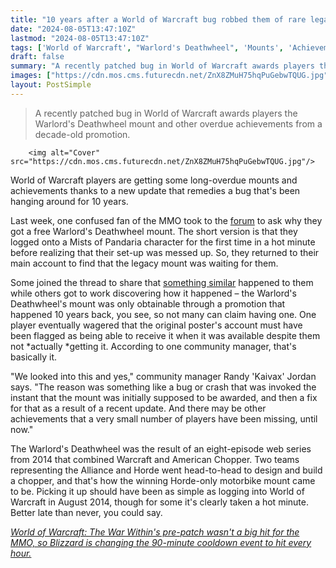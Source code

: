 ```yaml
---
title: "10 years after a World of Warcraft bug robbed them of rare legacy mounts, MMO fans are thrilled to discover that Blizzard has finally fixed it"
date: "2024-08-05T13:47:10Z"
lastmod: "2024-08-05T13:47:10Z"
tags: ['World of Warcraft', "Warlord's Deathwheel", 'Mounts', 'Achievements', 'Alliance', 'Horde', 'MMO', 'Warlords of Draenor']
draft: false
summary: "A recently patched bug in World of Warcraft awards players the Warlord's Deathwheel mount and other overdue achievements from a decade-old promotion."
images: ["https://cdn.mos.cms.futurecdn.net/ZnX8ZMuH75hqPuGebwTQUG.jpg"]
layout: PostSimple
---
```

> A recently patched bug in World of Warcraft awards players the Warlord's Deathwheel mount and other overdue achievements from a decade-old promotion.


        <img alt="Cover" src="https://cdn.mos.cms.futurecdn.net/ZnX8ZMuH75hqPuGebwTQUG.jpg"/>
        
World of Warcraft players are getting some long-overdue mounts and achievements thanks to a new update that remedies a bug that's been hanging around for 10 years.

Last week, one confused fan of the MMO took to the [forum](https://us.forums.blizzard.com/en/wow/t/i-just-received-warlords-deathwheel/1910057) to ask why they got a free Warlord's Deathwheel mount. The short version is that they logged onto a Mists of Pandaria character for the first time in a hot minute before realizing that their set-up was messed up. So, they returned to their main account to find that the legacy mount was waiting for them.

Some joined the thread to share that [something similar](https://www.reddit.com/r/wow/comments/1ej1s4l/why_did_i_randomly_get_a_warlords_deathwheel_from/?utm_source=share&utm_medium=web3x&utm_name=web3xcss&utm_term=1&utm_content=share_button) happened to them while others got to work discovering how it happened – the Warlord's Deathwheel's mount was only obtainable through a promotion that happened 10 years back, you see, so not many can claim having one. One player eventually wagered that the original poster's account must have been flagged as being able to receive it when it was available despite them not *actually *getting it. According to one community manager, that's basically it.

"We looked into this and yes," community manager Randy 'Kaivax' Jordan says. "The reason was something like a bug or crash that was invoked the instant that the mount was initially supposed to be awarded, and then a fix for that as a result of a recent update. And there may be other achievements that a very small number of players have been missing, until now."

The Warlord's Deathwheel was the result of an eight-episode web series from 2014 that combined Warcraft and American Chopper. Two teams representing the Alliance and Horde went head-to-head to design and build a chopper, and that's how the winning Horde-only motorbike mount came to be. Picking it up should have been as simple as logging into World of Warcraft in August 2014, though for some it's clearly taken a hot minute. Better late than never, you could say.

[<em>World of Warcraft: The War Within's pre-patch wasn't a big hit for the MMO, so Blizzard is changing the 90-minute cooldown event to hit every hour.</em>](https://www.gamesradar.com/games/mmo/world-of-warcraft-the-war-withins-pre-patch-wasnt-a-big-hit-for-the-mmo-so-blizzard-is-changing-the-90-minute-cooldown-event-to-hit-every-hour/)
        